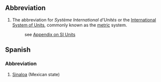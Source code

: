 ==Abbreviation==
#The abbreviation for ''Système International d'Unités'' or the [[International System of Units]], commonly known as the [[metric]] system.
#: see [[Wiktionary_Appendix:SI_units|Appendix on SI Units]]

==Spanish==
===Abbreviation===
#[[Sinaloa]] (Mexican state)